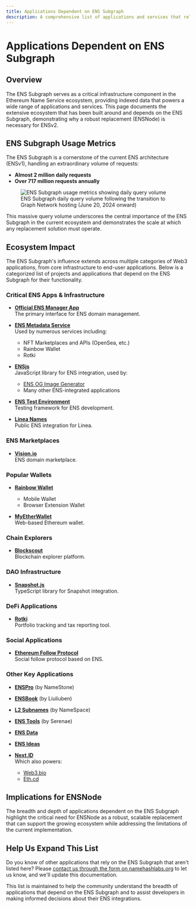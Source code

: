 ```yaml
---
title: Applications Dependent on ENS Subgraph
description: A comprehensive list of applications and services that rely on the ENS Subgraph for their functionality, demonstrating its critical importance in the ecosystem.
---
```


# Applications Dependent on ENS Subgraph

## Overview

The ENS Subgraph serves as a critical infrastructure component in the Ethereum Name Service ecosystem, providing indexed data that powers a wide range of applications and services. This page documents the extensive ecosystem that has been built around and depends on the ENS Subgraph, demonstrating why a robust replacement (ENSNode) is necessary for ENSv2.

## ENS Subgraph Usage Metrics

The ENS Subgraph is a cornerstone of the current ENS architecture (ENSv1), handling an extraordinary volume of requests:

- **Almost 2 million daily requests**
- **Over 717 million requests annually**

<figure>
  <img src="/ens-subgraph-usage.png" alt="ENS Subgraph usage metrics showing daily query volume" />
  <figcaption>ENS Subgraph daily query volume following the transition to Graph Network hosting (June 20, 2024 onward)</figcaption>
</figure>

This massive query volume underscores the central importance of the ENS Subgraph in the current ecosystem and demonstrates the scale at which any replacement solution must operate.

## Ecosystem Impact

The ENS Subgraph's influence extends across multiple categories of Web3 applications, from core infrastructure to end-user applications. Below is a categorized list of projects and applications that depend on the ENS Subgraph for their functionality.

### Critical ENS Apps & Infrastructure

- **[Official ENS Manager App](https://app.ens.domains/)**  
  The primary interface for ENS domain management.

- **[ENS Metadata Service](https://github.com/ensdomains/ens-metadata-service)**  
  Used by numerous services including:
  - NFT Marketplaces and APIs (OpenSea, etc.)
  - Rainbow Wallet
  - Rotki

- **[ENSjs](https://github.com/ensdomains/ensjs)**  
  JavaScript library for ENS integration, used by:
  - [ENS OG Image Generator](https://github.com/ensdomains/ens-og-image)
  - Many other ENS-integrated applications

- **[ENS Test Environment](https://github.com/ensdomains/ens-test-env)**  
  Testing framework for ENS development.

- **[Linea Names](https://github.com/Consensys/linea-ens)**  
  Public ENS integration for Linea.

### ENS Marketplaces

- **[Vision.io](http://vision.io/)**  
  ENS domain marketplace.

### Popular Wallets

- **[Rainbow Wallet](https://rainbow.me/)**
  - Mobile Wallet
  - Browser Extension Wallet

- **[MyEtherWallet](https://www.myetherwallet.com/)**  
  Web-based Ethereum wallet.

### Chain Explorers

- **[Blockscout](https://www.blockscout.com/)**  
  Blockchain explorer platform.

### DAO Infrastructure

- **[Snapshot.js](https://github.com/snapshot-labs/snapshot.js)**  
  TypeScript library for Snapshot integration.

### DeFi Applications

- **[Rotki](https://rotki.com/)**  
  Portfolio tracking and tax reporting tool.

### Social Applications

- **[Ethereum Follow Protocol](https://efp.app/)**  
  Social follow protocol based on ENS.

### Other Key Applications

- **[ENSPro](https://enspro.xyz/)** (by NameStone)

- **[ENSBook](https://github.com/hibbb/ensbook)** (by Liuliuben)

- **[L2 Subnames](https://github.com/thenamespace/l2-subnames)** (by NameSpace)

- **[ENS Tools](https://github.com/ensdomains/ens-misctools)** (by Serenae)

- **[ENS Data](https://ensdata.net/)**

- **[ENS Ideas](https://github.com/frolic/ens-ideas)**

- **[Next.ID](https://next.id/)**  
  Which also powers:
  - [Web3.bio](http://web3.bio/)
  - [Eth.cd](https://eth.cd/)

## Implications for ENSNode

The breadth and depth of applications dependent on the ENS Subgraph highlight the critical need for ENSNode as a robust, scalable replacement that can support the growing ecosystem while addressing the limitations of the current implementation.

## Help Us Expand This List

Do you know of other applications that rely on the ENS Subgraph that aren't listed here? Please [contact us through the form on namehashlabs.org](https://namehashlabs.org/contact) to let us know, and we'll update this documentation.

This list is maintained to help the community understand the breadth of applications that depend on the ENS Subgraph and to assist developers in making informed decisions about their ENS integrations. 
